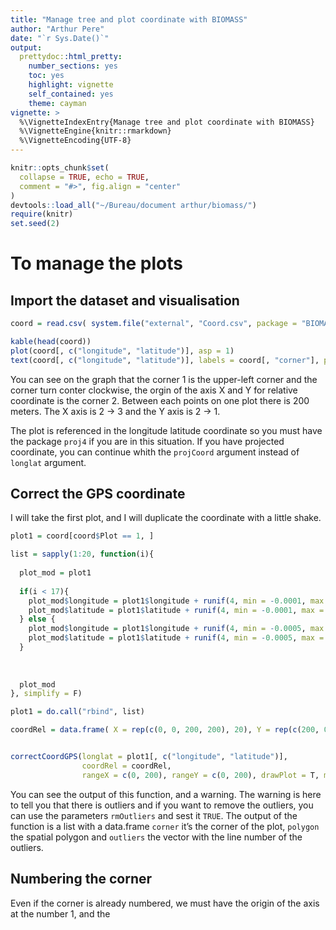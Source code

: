 ```yaml
---
title: "Manage tree and plot coordinate with BIOMASS"
author: "Arthur Pere"
date: "`r Sys.Date()`"
output: 
  prettydoc::html_pretty: 
    number_sections: yes
    toc: yes
    highlight: vignette
    self_contained: yes
    theme: cayman
vignette: >
  %\VignetteIndexEntry{Manage tree and plot coordinate with BIOMASS}
  %\VignetteEngine{knitr::rmarkdown}
  %\VignetteEncoding{UTF-8}
---
```


```r
knitr::opts_chunk$set(
  collapse = TRUE, echo = TRUE,
  comment = "#>", fig.align = "center"
)
devtools::load_all("~/Bureau/document arthur/biomass/")
require(knitr)
set.seed(2)
```


# To manage the plots
## Import the dataset and visualisation
```r
coord = read.csv( system.file("external", "Coord.csv", package = "BIOMASS", mustWork = T ))

kable(head(coord))
plot(coord[, c("longitude", "latitude")], asp = 1)
text(coord[, c("longitude", "latitude")], labels = coord[, "corner"], pos = 2, offset = 0.2 )
```
You can see on the graph that the corner 1 is the upper-left corner and the corner turn conter clockwise, the orgin of the axis X and Y for relative coordinate is the corner 2. Between each points on one plot there is 200 meters. The X axis is 2 -> 3 and the Y axis is 2 -> 1.



The plot is referenced in the longitude latitude coordinate so you must have the package `proj4` if you are in this situation. If you have projected coordinate, you can continue whith the `projCoord` argument instead of `longlat` argument. 

## Correct the GPS coordinate
I will take the first plot, and I will duplicate the coordinate with a little shake. 
```r
plot1 = coord[coord$Plot == 1, ]

list = sapply(1:20, function(i){
  
  plot_mod = plot1
  
  if(i < 17){
    plot_mod$longitude = plot1$longitude + runif(4, min = -0.0001, max = 0.0001)
    plot_mod$latitude = plot1$latitude + runif(4, min = -0.0001, max = 0.0001)
  } else {
    plot_mod$longitude = plot1$longitude + runif(4, min = -0.0005, max = 0.0005)
    plot_mod$latitude = plot1$latitude + runif(4, min = -0.0005, max = 0.0005)
  }
    
  
  
  plot_mod
}, simplify = F)

plot1 = do.call("rbind", list)

coordRel = data.frame( X = rep(c(0, 0, 200, 200), 20), Y = rep(c(200, 0, 0, 200), 20) )


correctCoordGPS(longlat = plot1[, c("longitude", "latitude")], 
                coordRel = coordRel, 
                rangeX = c(0, 200), rangeY = c(0, 200), drawPlot = T, maxDist = 40, rmOutliers = T)

```
You can see the output of this function, and a warning. The warning is here to tell you that there is outliers and if you want to remove the outliers, you can use the parameters `rmOutliers` and sest it `TRUE`. 
The output of the function is a list with a data.frame `corner` it's the corner of the plot, `polygon` the spatial polygon and `outliers` the vector with the line number of the outliers.



## Numbering the corner
Even if the corner is already numbered, we must have the origin of the axis at the number 1, and the 



